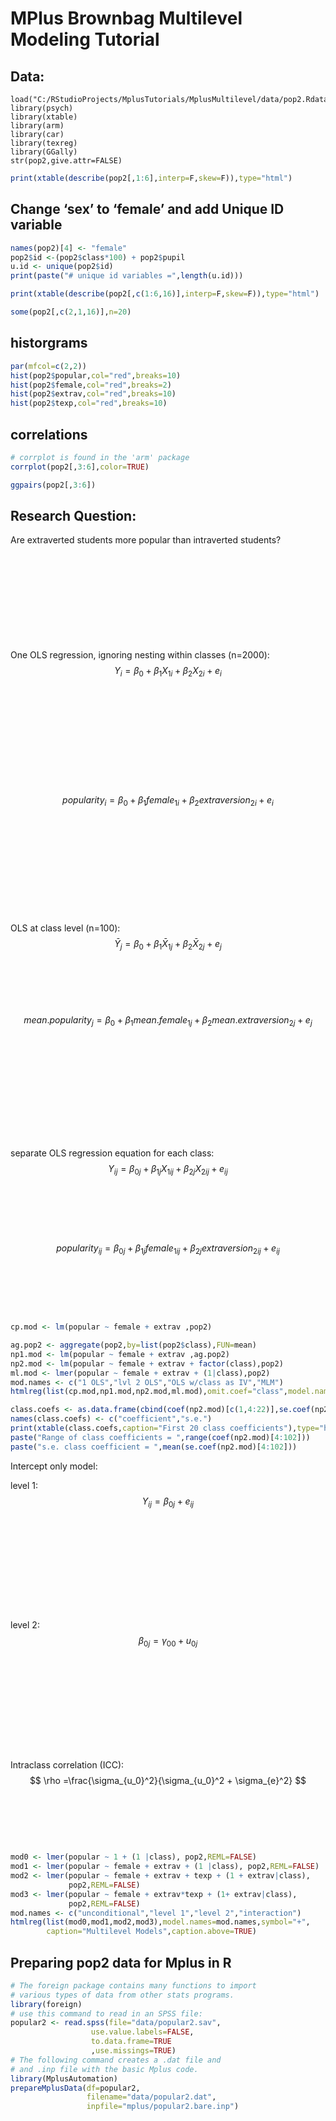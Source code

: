 # MPlus Brownbag Multilevel Modeling Tutorial

## Data:

```rdata
load("C:/RStudioProjects/MplusTutorials/MplusMultilevel/data/pop2.Rdata")
library(psych)
library(xtable)
library(arm)
library(car)
library(texreg)
library(GGally)
str(pop2,give.attr=FALSE)
```


```r

print(xtable(describe(pop2[,1:6],interp=F,skew=F)),type="html")

```

## Change 'sex' to 'female' and add Unique ID variable 

```r
names(pop2)[4] <- "female"
pop2$id <-(pop2$class*100) + pop2$pupil
u.id <- unique(pop2$id)
print(paste("# unique id variables =",length(u.id)))
```


```r

print(xtable(describe(pop2[,c(1:6,16)],interp=F,skew=F)),type="html")
```

```r
some(pop2[,c(2,1,16)],n=20)

```

## historgrams

```r
par(mfcol=c(2,2))
hist(pop2$popular,col="red",breaks=10)
hist(pop2$female,col="red",breaks=2)
hist(pop2$extrav,col="red",breaks=10)
hist(pop2$texp,col="red",breaks=10)
```

## correlations

```r
# corrplot is found in the 'arm' package
corrplot(pop2[,3:6],color=TRUE)
```

```r
ggpairs(pop2[,3:6])
```


## Research Question:


Are extraverted students more popular than intraverted students?
<br />
<br />
<br />
<br />
<br />
<br />
<br />
<br />
<br />
<br />

One OLS regression, ignoring nesting within classes (n=2000):
$$
Y_{i}=\beta_{0} + \beta_{1} X_{1i} + \beta_{2} X_{2i} + e_{i}
$$
<br />
<br />
<br />
<br />
<br />
<br />
<br />
<br />
<br />
<br />
$$
popularity_{i}=\beta_{0} + \beta_{1} female_{1i} + \beta_{2} extraversion_{2i} + e_{i}
$$

<br />
<br />
<br />
<br />
<br />
<br />
<br />
<br />
<br />
<br />
OLS at class level (n=100):
$$
\bar{Y}_{j}=\beta_{0} + \beta_{1} \bar{X}_{1j} + \beta_{2} \bar{X}_{2j} + e_{j}
$$
<br />
<br />
<br />
<br />
<br />
$$
mean.popularity_{j}=\beta_{0} + \beta_{1} mean.female_{1j} + \beta_{2} mean.extraversion_{2j} + e_{j}
$$
<br />
<br />
<br />
<br />
<br />
<br />
<br />
<br />
<br />
<br />

separate OLS regression equation for each class:
$$
Y_{ij}=\beta_{0j} + \beta_{1j}X_{1ij} + \beta_{2j}X_{2ij} + e_{ij}
$$
<br />
<br />
<br />
<br />
<br />

$$
popularity_{ij}=\beta_{0j} + \beta_{1j}female_{1ij} + \beta_{2j}extraversion_{2ij} + e_{ij}
$$
<br />
<br />
<br />
<br />
<br />
```r

cp.mod <- lm(popular ~ female + extrav ,pop2)

ag.pop2 <- aggregate(pop2,by=list(pop2$class),FUN=mean)
np1.mod <- lm(popular ~ female + extrav ,ag.pop2)
np2.mod <- lm(popular ~ female + extrav + factor(class),pop2)
ml.mod <- lmer(popular ~ female + extrav + (1|class),pop2)
mod.names <- c("1 OLS","lvl 2 OLS","OLS w/class as IV","MLM")
htmlreg(list(cp.mod,np1.mod,np2.mod,ml.mod),omit.coef="class",model.names=mod.names)

class.coefs <- as.data.frame(cbind(coef(np2.mod)[c(1,4:22)],se.coef(np2.mod)[c(4:22)]))
names(class.coefs) <- c("coefficient","s.e.")
print(xtable(class.coefs,caption="First 20 class coefficients"),type="html")
paste("Range of class coefficients = ",range(coef(np2.mod)[4:102]))
paste("s.e. class coefficient = ",mean(se.coef(np2.mod)[4:102]))
```


Intercept only model:

level 1: 
$$
Y_{ij}=\beta_{0j}+e_{ij}
$$
<br />
<br />
<br />
<br />
<br />
<br />
<br />
<br />
<br />
<br />
level 2:
$$
\beta_{0j}=\gamma_{00}+u_{0j}
$$
<br />
<br />
<br />
<br />
<br />
<br />
<br />
<br />
<br />
<br />
Intraclass correlation (ICC):
$$ 
\rho =\frac{\sigma_{u_0}^2}{\sigma_{u_0}^2 + \sigma_{e}^2}
$$
<br />
<br />
<br />
<br />
<br />

```r
mod0 <- lmer(popular ~ 1 + (1 |class), pop2,REML=FALSE)
mod1 <- lmer(popular ~ female + extrav + (1 |class), pop2,REML=FALSE)
mod2 <- lmer(popular ~ female + extrav + texp + (1 + extrav|class),
             pop2,REML=FALSE)
mod3 <- lmer(popular ~ female + extrav*texp + (1+ extrav|class),
             pop2,REML=FALSE)
mod.names <- c("unconditional","level 1","level 2","interaction")
htmlreg(list(mod0,mod1,mod2,mod3),model.names=mod.names,symbol="+",
        caption="Multilevel Models",caption.above=TRUE)
```


## Preparing pop2 data for Mplus in R
```r
# The foreign package contains many functions to import
# various types of data from other stats programs.
library(foreign)
# use this command to read in an SPSS file:
popular2 <- read.spss(file="data/popular2.sav",
                  use.value.labels=FALSE,
                  to.data.frame=TRUE
                  ,use.missings=TRUE) 
# The following command creates a .dat file and
# and .inp file with the basic Mplus code.
library(MplusAutomation)
prepareMplusData(df=popular2,
                 filename="data/popular2.dat",      
                 inpfile="mplus/popular2.bare.inp")
```

